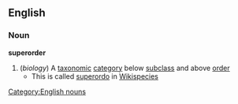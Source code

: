 ==English==
===Noun===
'''superorder'''
#(''biology'') A [[taxonomic]] [[category]] below [[subclass]] and above [[order]]
#* This is called [[superordo]] in [[Wikispecies]]
[[Category:English nouns]]